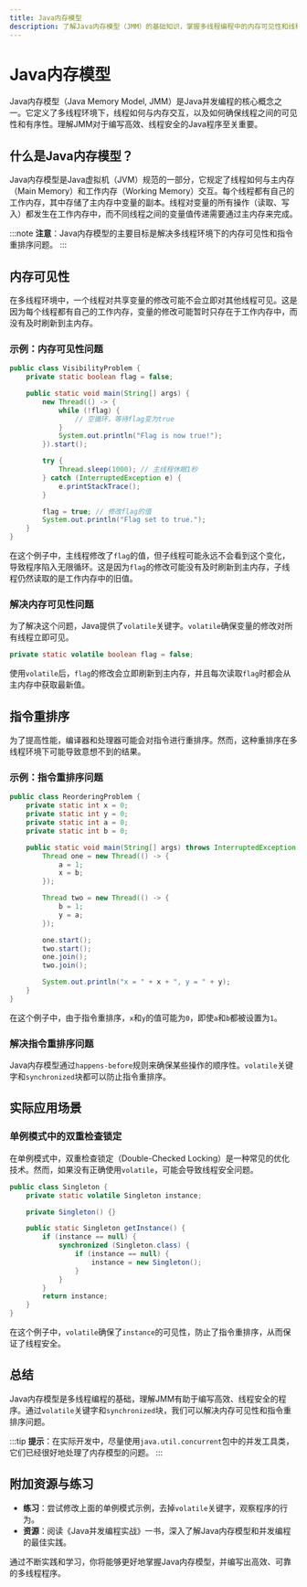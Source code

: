 ```yaml
---
title: Java内存模型
description: 了解Java内存模型（JMM）的基础知识，掌握多线程编程中的内存可见性和线程通信机制。
---
```


# Java内存模型

Java内存模型（Java Memory Model, JMM）是Java并发编程的核心概念之一。它定义了多线程环境下，线程如何与内存交互，以及如何确保线程之间的可见性和有序性。理解JMM对于编写高效、线程安全的Java程序至关重要。

## 什么是Java内存模型？

Java内存模型是Java虚拟机（JVM）规范的一部分，它规定了线程如何与主内存（Main Memory）和工作内存（Working Memory）交互。每个线程都有自己的工作内存，其中存储了主内存中变量的副本。线程对变量的所有操作（读取、写入）都发生在工作内存中，而不同线程之间的变量值传递需要通过主内存来完成。

:::note
**注意**：Java内存模型的主要目标是解决多线程环境下的内存可见性和指令重排序问题。
:::

## 内存可见性

在多线程环境中，一个线程对共享变量的修改可能不会立即对其他线程可见。这是因为每个线程都有自己的工作内存，变量的修改可能暂时只存在于工作内存中，而没有及时刷新到主内存。

### 示例：内存可见性问题

```java
public class VisibilityProblem {
    private static boolean flag = false;

    public static void main(String[] args) {
        new Thread(() -> {
            while (!flag) {
                // 空循环，等待flag变为true
            }
            System.out.println("Flag is now true!");
        }).start();

        try {
            Thread.sleep(1000); // 主线程休眠1秒
        } catch (InterruptedException e) {
            e.printStackTrace();
        }

        flag = true; // 修改flag的值
        System.out.println("Flag set to true.");
    }
}
```

在这个例子中，主线程修改了`flag`的值，但子线程可能永远不会看到这个变化，导致程序陷入无限循环。这是因为`flag`的修改可能没有及时刷新到主内存，子线程仍然读取的是工作内存中的旧值。

### 解决内存可见性问题

为了解决这个问题，Java提供了`volatile`关键字。`volatile`确保变量的修改对所有线程立即可见。

```java
private static volatile boolean flag = false;
```

使用`volatile`后，`flag`的修改会立即刷新到主内存，并且每次读取`flag`时都会从主内存中获取最新值。

## 指令重排序

为了提高性能，编译器和处理器可能会对指令进行重排序。然而，这种重排序在多线程环境下可能导致意想不到的结果。

### 示例：指令重排序问题

```java
public class ReorderingProblem {
    private static int x = 0;
    private static int y = 0;
    private static int a = 0;
    private static int b = 0;

    public static void main(String[] args) throws InterruptedException {
        Thread one = new Thread(() -> {
            a = 1;
            x = b;
        });

        Thread two = new Thread(() -> {
            b = 1;
            y = a;
        });

        one.start();
        two.start();
        one.join();
        two.join();

        System.out.println("x = " + x + ", y = " + y);
    }
}
```

在这个例子中，由于指令重排序，`x`和`y`的值可能为`0`，即使`a`和`b`都被设置为`1`。

### 解决指令重排序问题

Java内存模型通过`happens-before`规则来确保某些操作的顺序性。`volatile`关键字和`synchronized`块都可以防止指令重排序。

## 实际应用场景

### 单例模式中的双重检查锁定

在单例模式中，双重检查锁定（Double-Checked Locking）是一种常见的优化技术。然而，如果没有正确使用`volatile`，可能会导致线程安全问题。

```java
public class Singleton {
    private static volatile Singleton instance;

    private Singleton() {}

    public static Singleton getInstance() {
        if (instance == null) {
            synchronized (Singleton.class) {
                if (instance == null) {
                    instance = new Singleton();
                }
            }
        }
        return instance;
    }
}
```

在这个例子中，`volatile`确保了`instance`的可见性，防止了指令重排序，从而保证了线程安全。

## 总结

Java内存模型是多线程编程的基础，理解JMM有助于编写高效、线程安全的程序。通过`volatile`关键字和`synchronized`块，我们可以解决内存可见性和指令重排序问题。

:::tip
**提示**：在实际开发中，尽量使用`java.util.concurrent`包中的并发工具类，它们已经很好地处理了内存模型的问题。
:::

## 附加资源与练习

- **练习**：尝试修改上面的单例模式示例，去掉`volatile`关键字，观察程序的行为。
- **资源**：阅读《Java并发编程实战》一书，深入了解Java内存模型和并发编程的最佳实践。

通过不断实践和学习，你将能够更好地掌握Java内存模型，并编写出高效、可靠的多线程程序。